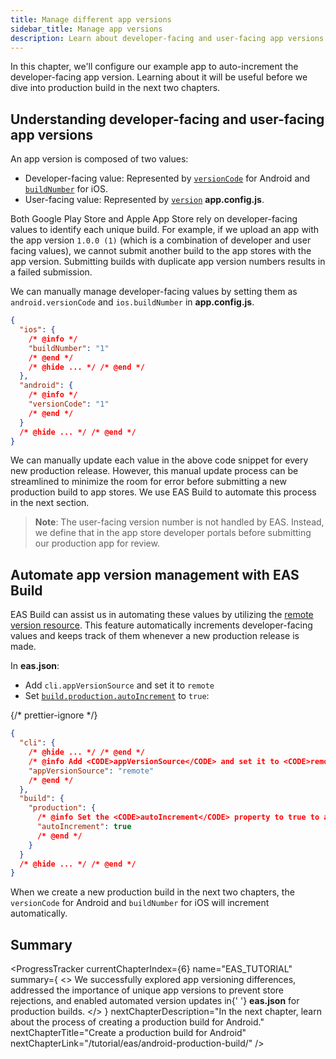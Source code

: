```yaml
---
title: Manage different app versions
sidebar_title: Manage app versions
description: Learn about developer-facing and user-facing app versions and how to manage them automatically.
---
```



In this chapter, we'll configure our example app to auto-increment the developer-facing app version. Learning about it will be useful before we dive into production build in the next two chapters.

## Understanding developer-facing and user-facing app versions

An app version is composed of two values:

- Developer-facing value: Represented by [`versionCode`](/versions/latest/config/app/#versioncode) for Android and [`buildNumber`](/versions/latest/config/app/#buildnumber) for iOS.
- User-facing value: Represented by [`version`](/versions/latest/config/app/#version) **app.config.js**.

Both Google Play Store and Apple App Store rely on developer-facing values to identify each unique build. For example, if we upload an app with the app version `1.0.0 (1)` (which is a combination of developer and user facing values), we cannot submit another build to the app stores with the app version. Submitting builds with duplicate app version numbers results in a failed submission.

We can manually manage developer-facing values by setting them as `android.versionCode` and `ios.buildNumber` in **app.config.js**.

```json app.config.js
{
  "ios": {
    /* @info */
    "buildNumber": "1"
    /* @end */
    /* @hide ... */ /* @end */
  },
  "android": {
    /* @info */
    "versionCode": "1"
    /* @end */
  }
  /* @hide ... */ /* @end */
}
```

We can manually update each value in the above code snippet for every new production release. However, this manual update process can be streamlined to minimize the room for error before submitting a new production build to app stores. We use EAS Build to automate this process in the next section.

> **Note**: The user-facing version number is not handled by EAS. Instead, we define that in the app store developer portals before submitting our production app for review.

## Automate app version management with EAS Build

EAS Build can assist us in automating these values by utilizing the [remote version resource](/build-reference/app-versions/#remote-version-source). This feature automatically increments developer-facing values and keeps track of them whenever a new production release is made.

In **eas.json**:

- Add `cli.appVersionSource` and set it to `remote`
- Set [`build.production.autoIncrement`](/eas/json/#autoincrement-1) to `true`:

{/* prettier-ignore */}
```json eas.json
{
  "cli": {
    /* @hide ... */ /* @end */
    /* @info Add <CODE>appVersionSource</CODE> and set it to <CODE>remote</CODE>. */
    "appVersionSource": "remote"
    /* @end */
  },
  "build": {
    "production": {
      /* @info Set the <CODE>autoIncrement</CODE> property to true to automatically increment the <CODE>versionCode</CODE> or <CODE>buildNumber</CODE>. */
      "autoIncrement": true
      /* @end */
    }
  }
  /* @hide ... */ /* @end */
}
```

When we create a new production build in the next two chapters, the `versionCode` for Android and `buildNumber` for iOS will increment automatically.

## Summary

<ProgressTracker
  currentChapterIndex={6}
  name="EAS_TUTORIAL"
  summary={
    <>
      We successfully explored app versioning differences, addressed the importance of unique app
      versions to prevent store rejections, and enabled automated version updates in{' '}
      <strong>eas.json</strong> for production builds.
    </>
  }
  nextChapterDescription="In the next chapter, learn about the process of creating a production build for Android."
  nextChapterTitle="Create a production build for Android"
  nextChapterLink="/tutorial/eas/android-production-build/"
/>
